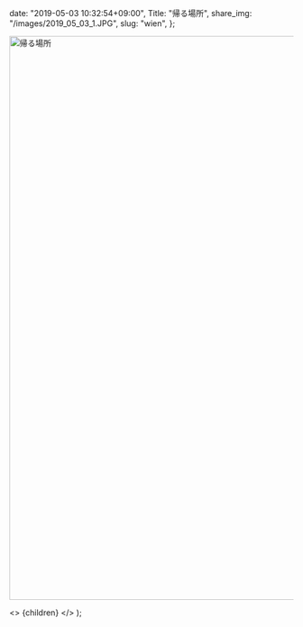 
  date: "2019-05-03 10:32:54+09:00",
  Title: "帰る場所",
  share_img: "/images/2019_05_03_1.JPG",
  slug: "wien",
};

<img src="/images/2019_05_03_1.JPG" alt="帰る場所" width="1500" height="1000" />

  <>
    <Head>
      <title>{meta.Title} | 異郷好実</title>
    </Head>
    <PostLayout meta={meta}>{children}</PostLayout>
  </>
);
